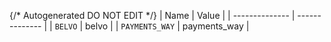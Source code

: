 {/* Autogenerated DO NOT EDIT  */}
| Name           | Value          |
| -------------- | -------------- |
| `BELVO`        | belvo          |
| `PAYMENTS_WAY` | payments_way   |
